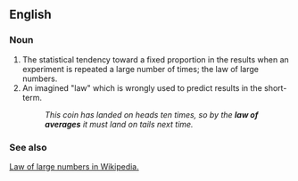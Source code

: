 ==English==

===Noun===

# The statistical tendency toward a fixed proportion in the results when an experiment is repeated a large number of times; the law of large numbers.
# An imagined "law" which is wrongly used to predict results in the short-term.
#: ''This coin has landed on heads ten times, so by the '''law of averages''' it must land on tails next time.''

===See also===
[[w:law of large numbers| Law of large numbers in Wikipedia.]]